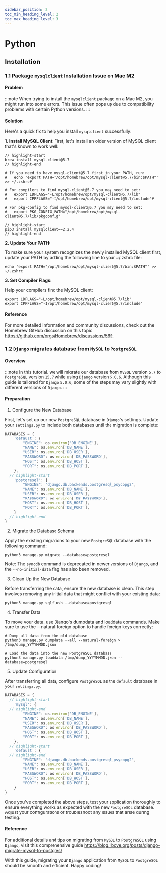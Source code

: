 ```yaml
---
sidebar_position: 2
toc_min_heading_level: 2
toc_max_heading_level: 3
---
```


# Python

## Installation

### 1.1 Package `mysqlclient` Installation Issue on Mac M2

#### Problem

:::note
When trying to install the `mysqlclient` package on a Mac M2, you might run into some errors. This issue often pops up due to compatibility problems with certain Python versions.
:::

#### Solution

Here's a quick fix to help you install `mysqlclient` successfully:

**1. Install MySQL Client**: First, let's install an older version of MySQL client that's known to work well:

```shell
// highlight-start
brew install mysql-client@5.7
// highlight-end

# If you need to have mysql-client@5.7 first in your PATH, run:
#   echo 'export PATH="/opt/homebrew/opt/mysql-client@5.7/bin:$PATH"' >> ~/.zshrc#

# For compilers to find mysql-client@5.7 you may need to set:
#   export LDFLAGS="-L/opt/homebrew/opt/mysql-client@5.7/lib"
#   export CPPFLAGS="-I/opt/homebrew/opt/mysql-client@5.7/include"#

# For pkg-config to find mysql-client@5.7 you may need to set:
#   export PKG_CONFIG_PATH="/opt/homebrew/opt/mysql-client@5.7/lib/pkgconfig"

// highlight-start
pip3 install mysqlclient==2.2.4
// highlight-end
```

**2. Update Your PATH:**

To make sure your system recognizes the newly installed MySQL client first, update your PATH by adding the following line to your ~/.zshrc file:

```shell
echo 'export PATH="/opt/homebrew/opt/mysql-client@5.7/bin:$PATH"' >> ~/.zshrc
```

**3. Set Compiler Flags:**

Help your compilers find the MySQL client:

```shell
export LDFLAGS="-L/opt/homebrew/opt/mysql-client@5.7/lib"
export CPPFLAGS="-I/opt/homebrew/opt/mysql-client@5.7/include"
```

#### Reference

For more detailed information and community discussions, check out the Homebrew GitHub discussion on this topic https://github.com/orgs/Homebrew/discussions/569.


### 1.2 `Django` migrates database from `MySQL` to `PostgreSQL`

#### Overview

:::note
In this tutorial, we will migrate our database from `MySQL` version `5.7` to `PostgreSQL` version `15.7` while using `Django` version `5.0.6`. Although this guide is tailored for `Django` `5.0.6`, some of the steps may vary slightly with different versions of `Django`.
:::

#### Preparation

1. Configure the New Database

First, let's set up our new `PostgreSQL` database in `Django`'s settings. Update your `settings.py` to include both databases until the migration is complete:

```jsx title='/projects/manga/manga/settings.py'
DATABASES = {
	'default': {
		"ENGINE": os.environ['DB_ENGINE'],
		"NAME": os.environ['DB_NAME'],
		"USER": os.environ['DB_USER'],
		"PASSWORD": os.environ['DB_PASSWORD'],
		"HOST": os.environ['DB_HOST'],
		"PORT": os.environ['DB_PORT'],
	},
  // highlight-start
	'postgresql': {
		"ENGINE": "django.db.backends.postgresql_psycopg2",
		"NAME": os.environ['DB_NAME'],
		"USER": os.environ['DB_USER'],
		"PASSWORD": os.environ['DB_PASSWORD'],
		"HOST": os.environ['DB_HOST'],
		"PORT": os.environ['DB_PORT'],
	}
  // highlight-end
}
```

2. Migrate the Database Schema

Apply the existing migrations to your new `PostgreSQL` database with the following command:

```shell
python3 manage.py migrate --database=postgresql
```

Note: The `syncdb` command is deprecated in newer versions of `Django`, and the `--no-initial-data` flag has also been removed.

3. Clean Up the New Database

Before transferring the data, ensure the new database is clean. This step involves removing any initial data that might conflict with your existing data:

```shell
python3 manage.py sqlflush --database=postgresql
```

4. Transfer Data

To move your data, use Django's dumpdata and loaddata commands. Make sure to use the --natural-foreign option to handle foreign keys correctly:

```shell
# Dump all data from the old database
python3 manage.py dumpdata --all --natural-foreign > /tmp/dump_YYYYMMDD.json

# Load the data into the new PostgreSQL database
python3 manage.py loaddata /tmp/dump_YYYYMMDD.json --database=postgresql
```

5. Update Configuration

After transferring all data, configure `PostgreSQL` as the `default` database in your `settings.py`:

```jsx title='/projects/manga/manga/settings.py'
DATABASES = {
  // highlight-start
	'mysql': {
  // highlight-end
		"ENGINE": os.environ['DB_ENGINE'],
		"NAME": os.environ['DB_NAME'],
		"USER": os.environ['DB_USER'],
		"PASSWORD": os.environ['DB_PASSWORD'],
		"HOST": os.environ['DB_HOST'],
		"PORT": os.environ['DB_PORT'],
	},
  // highlight-start
	'default': {
  // highlight-end
		"ENGINE": "django.db.backends.postgresql_psycopg2",
		"NAME": os.environ['DB_NAME'],
		"USER": os.environ['DB_USER'],
		"PASSWORD": os.environ['DB_PASSWORD'],
		"HOST": os.environ['DB_HOST'],
		"PORT": os.environ['DB_PORT'],
	}
}
```

Once you've completed the above steps, test your application thoroughly to ensure everything works as expected with the new `PostgreSQL` database. Adjust your configurations or troubleshoot any issues that arise during testing.

#### Reference
For additional details and tips on migrating from `MySQL` to `PostgreSQL` using `Django`, visit this comprehensive guide https://blog.libove.org/posts/django-migrate-mysql-to-postgres/

With this guide, migrating your `Django` application from `MySQL` to `PostgreSQL` should be smooth and efficient. Happy coding!




